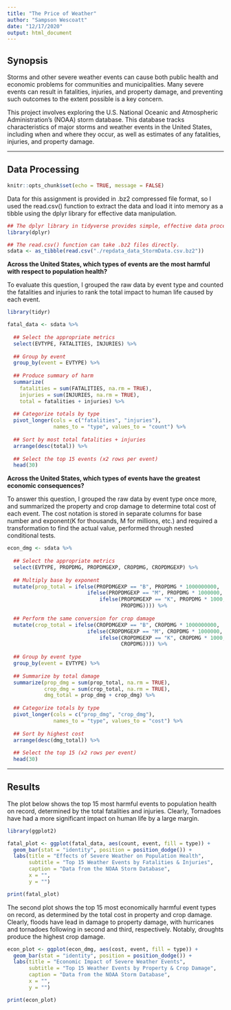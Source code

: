 ```yaml
---
title: "The Price of Weather"
author: "Sampson Wescoatt"
date: "12/17/2020"
output: html_document
---
```


## Synopsis

Storms and other severe weather events can cause both public health and economic problems for communities and municipalities. Many severe events can result in fatalities, injuries, and property damage, and preventing such outcomes to the extent possible is a key concern.

This project involves exploring the U.S. National Oceanic and Atmospheric Administration's (NOAA) storm database. This database tracks characteristics of major storms and weather events in the United States, including when and where they occur, as well as estimates of any fatalities, injuries, and property damage.

***

## Data Processing

```r
knitr::opts_chunk$set(echo = TRUE, message = FALSE)
```

Data for this assignment is provided in .bz2 compressed file format, so I used the read.csv() function to extract the data and load it into memory as a tibble using the dplyr library for effective data manipulation.

```r
## The dplyr library in tidyverse provides simple, effective data processing.
library(dplyr)

## The read.csv() function can take .bz2 files directly.
sdata <- as_tibble(read.csv("./repdata_data_StormData.csv.bz2"))
```


**Across the United States, which types of events are the most harmful with respect to population health?**

To evaluate this question, I grouped the raw data by event type and counted the fatalities and injuries to rank the total impact to human life caused by each event.

```r
library(tidyr)

fatal_data <- sdata %>% 
  
  ## Select the appropriate metrics
  select(EVTYPE, FATALITIES, INJURIES) %>% 
  
  ## Group by event
  group_by(event = EVTYPE) %>%
  
  ## Produce summary of harm
  summarize(
    fatalities = sum(FATALITIES, na.rm = TRUE),
    injuries = sum(INJURIES, na.rm = TRUE),
    total = fatalities + injuries) %>%
  
  ## Categorize totals by type
  pivot_longer(cols = c("fatalities", "injuries"), 
               names_to = "type", values_to = "count") %>%
  
  ## Sort by most total fatalities + injuries
  arrange(desc(total)) %>%
  
  ## Select the top 15 events (x2 rows per event)
  head(30)
```


**Across the United States, which types of events have the greatest economic consequences?**

To answer this question, I grouped the raw data by event type once more, and summarized the property and crop damage to determine total cost of each event. The cost notation is stored in separate columns for base number and exponent(K for thousands, M for millions, etc.) and required a transformation to find the actual value, performed through nested conditional tests.

```r
econ_dmg <- sdata %>%
  
  ## Select the appropriate metrics
  select(EVTYPE, PROPDMG, PROPDMGEXP, CROPDMG, CROPDMGEXP) %>%
  
  ## Multiply base by exponent
  mutate(prop_total = ifelse(PROPDMGEXP == "B", PROPDMG * 1000000000,
                          ifelse(PROPDMGEXP == "M", PROPDMG * 1000000,
                              ifelse(PROPDMGEXP == "K", PROPDMG * 1000, 
                                     PROPDMG)))) %>%
  
  ## Perform the same conversion for crop damage
  mutate(crop_total = ifelse(CROPDMGEXP == "B", CROPDMG * 1000000000,
                          ifelse(CROPDMGEXP == "M", CROPDMG * 1000000,
                              ifelse(CROPDMGEXP == "K", CROPDMG * 1000, 
                                     CROPDMG)))) %>%
  
  ## Group by event type
  group_by(event = EVTYPE) %>%
  
  ## Summarize by total damage
  summarize(prop_dmg = sum(prop_total, na.rm = TRUE),
            crop_dmg = sum(crop_total, na.rm = TRUE),
            dmg_total = prop_dmg + crop_dmg) %>%
  
  ## Categorize totals by type
  pivot_longer(cols = c("prop_dmg", "crop_dmg"),
               names_to = "type", values_to = "cost") %>%
  
  ## Sort by highest cost
  arrange(desc(dmg_total)) %>%
  
  ## Select the top 15 (x2 rows per event)
  head(30)
```


***

## Results

The plot below shows the top 15 most harmful events to population health on record, determined by the total fatalities and injuries. Clearly, Tornadoes have had a more significant impact on human life by a large margin.

```r
library(ggplot2)

fatal_plot <- ggplot(fatal_data, aes(count, event, fill = type)) + 
  geom_bar(stat = "identity", position = position_dodge()) +
  labs(title = "Effects of Severe Weather on Population Health",
       subtitle = "Top 15 Weather Events by Fatalities & Injuries",
       caption = "Data from the NOAA Storm Database",
       x = "",
       y = "")

print(fatal_plot)
```


The second plot shows the top 15 most economically harmful event types on record, as determined by the total cost in property and crop damage. Clearly, floods have lead in damage to property damage, with hurricanes and tornadoes following in second and third, respectively.  Notably, droughts produce the highest crop damage.


```r
econ_plot <- ggplot(econ_dmg, aes(cost, event, fill = type)) + 
  geom_bar(stat = "identity", position = position_dodge()) +
  labs(title = "Economic Impact of Severe Weather Events",
       subtitle = "Top 15 Weather Events by Property & Crop Damage",
       caption = "Data from the NOAA Storm Database",
       x = "",
       y = "")

print(econ_plot)
```